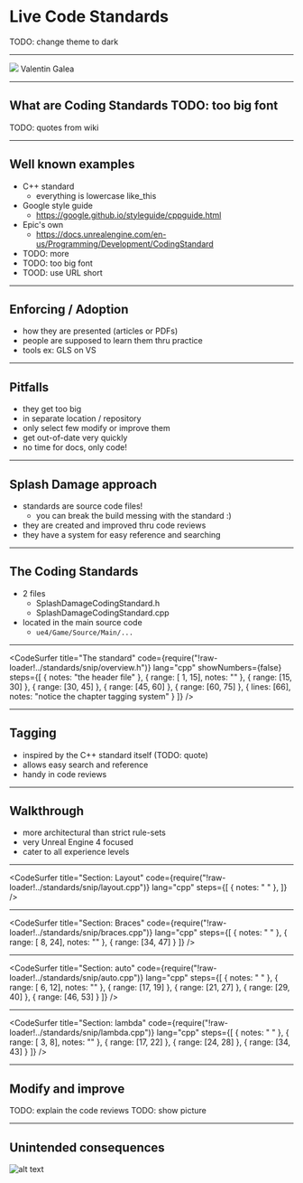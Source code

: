 
# Live Code Standards

TODO: change theme to dark

---

<Image src="img/banner.jpg">
<Box
  css={{
    position: 'relative',
    top: '50%',
    transform: 'translateY(-50%)',
    color: 'white'
  }}
>
Valentin Galea
</Box>

</Image>

---
## What are Coding Standards TODO: too big font

TODO: quotes from wiki

---
## Well known examples

- C++ standard
  * everything is lowercase like_this
- Google style guide
  * https://google.github.io/styleguide/cppguide.html
- Epic's own
  * https://docs.unrealengine.com/en-us/Programming/Development/CodingStandard
- TODO: more
- TODO: too big font
- TOOD: use URL short

---
## Enforcing / Adoption

- how they are presented (articles or PDFs)
- people are supposed to learn them thru practice
- tools ex: GLS on VS

---
## Pitfalls

- they get too big
- in separate location / repository
- only select few modify or improve them
- get out-of-date very quickly
- no time for docs, only code!

---
## Splash Damage approach

- standards are source code files!
  * you can break the build messing with the standard :)
- they are created and improved thru code reviews
- they have a system for easy reference and searching

---
## The Coding Standards

* 2 files
  * SplashDamageCodingStandard.h
  * SplashDamageCodingStandard.cpp
* located in the main source code
  * `ue4/Game/Source/Main/...`

---
<CodeSurfer
  title="The standard"
  code={require("!raw-loader!../standards/snip/overview.h")}
  lang="cpp"
  showNumbers={false}
  steps={[
    { notes: "the header file" },
    { range: [ 1, 15], notes: "" },
    { range: [15, 30] },
    { range: [30, 45] },
    { range: [45, 60] },
    { range: [60, 75] },
    { lines: [66], notes: "notice the chapter tagging system" }
  ]}
/>

---
## Tagging

- inspired by the C++ standard itself (TODO: quote)
- allows easy search and reference
- handy in code reviews

---
## Walkthrough

- more architectural than strict rule-sets
- very Unreal Engine 4 focused
- cater to all experience levels

---
<CodeSurfer
  title="Section: Layout"
  code={require("!raw-loader!../standards/snip/layout.cpp")}
  lang="cpp"
  steps={[
    { notes: " " },
  ]}
/>

---
<CodeSurfer
  title="Section: Braces"
  code={require("!raw-loader!../standards/snip/braces.cpp")}
  lang="cpp"
  steps={[
    { notes: " " },
    { range: [ 8, 24], notes: "" },
    { range: [34, 47] }
  ]}
/>

---
<CodeSurfer
  title="Section: auto"
  code={require("!raw-loader!../standards/snip/auto.cpp")}
  lang="cpp"
  steps={[
    { notes: " " },
    { range: [ 6, 12], notes: "" },
    { range: [17, 19] },
    { range: [21, 27] },
    { range: [29, 40] },
    { range: [46, 53] }
  ]}
/>

---
<CodeSurfer
  title="Section: lambda"
  code={require("!raw-loader!../standards/snip/lambda.cpp")}
  lang="cpp"
  steps={[
    { notes: " " },
    { range: [ 3,  8], notes: "" },
    { range: [17, 22] },
    { range: [24, 28] },
    { range: [34, 43] }
  ]}
/>

---
## Modify and improve

TODO: explain the code reviews
TODO: show picture

---
## Unintended consequences

![alt text](img/coding-actor.png)
